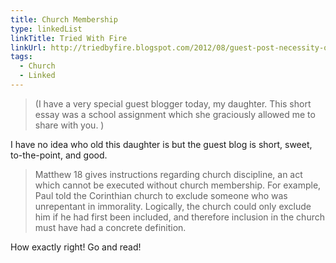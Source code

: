 ```yaml
---
title: Church Membership
type: linkedList
linkTitle: Tried With Fire
linkUrl: http://triedbyfire.blogspot.com/2012/08/guest-post-necessity-of-church.html
tags:
  - Church
  - Linked
---
```


> (I have a very special guest blogger today, my daughter. This short essay was a school assignment which she graciously allowed me to share with you. )

I have no idea who old this daughter is but the guest blog is short, sweet, to-the-point, and good.

> Matthew 18 gives instructions regarding church discipline, an act which cannot be executed without church membership. For example, Paul told the Corinthian church to exclude someone who was unrepentant in immorality. Logically, the church could only exclude him if he had first been included, and therefore inclusion in the church must have had a concrete definition.

How exactly right! Go and read!
